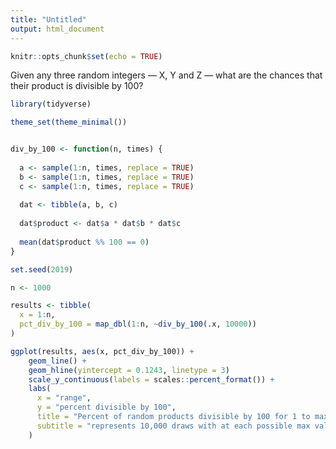 ---
title: "Untitled"
output: html_document
---

```{r setup, include=FALSE}
knitr::opts_chunk$set(echo = TRUE)
```

Given any three random integers — X, Y and Z — what are the chances that their product is divisible by 100?

```{r}

library(tidyverse)

theme_set(theme_minimal())


div_by_100 <- function(n, times) {
  
  a <- sample(1:n, times, replace = TRUE)
  b <- sample(1:n, times, replace = TRUE)
  c <- sample(1:n, times, replace = TRUE)
  
  dat <- tibble(a, b, c)
  
  dat$product <- dat$a * dat$b * dat$c
  
  mean(dat$product %% 100 == 0)
}

set.seed(2019)

n <- 1000

results <- tibble(
  x = 1:n,
  pct_div_by_100 = map_dbl(1:n, ~div_by_100(.x, 10000))
)

ggplot(results, aes(x, pct_div_by_100)) +
    geom_line() +
    geom_hline(yintercept = 0.1243, linetype = 3)
    scale_y_continuous(labels = scales::percent_format()) +
    labs(
      x = "range",
      y = "percent divisible by 100",
      title = "Percent of random products divisible by 100 for 1 to max",
      subtitle = "represents 10,000 draws with at each possible max value"
    )

```

